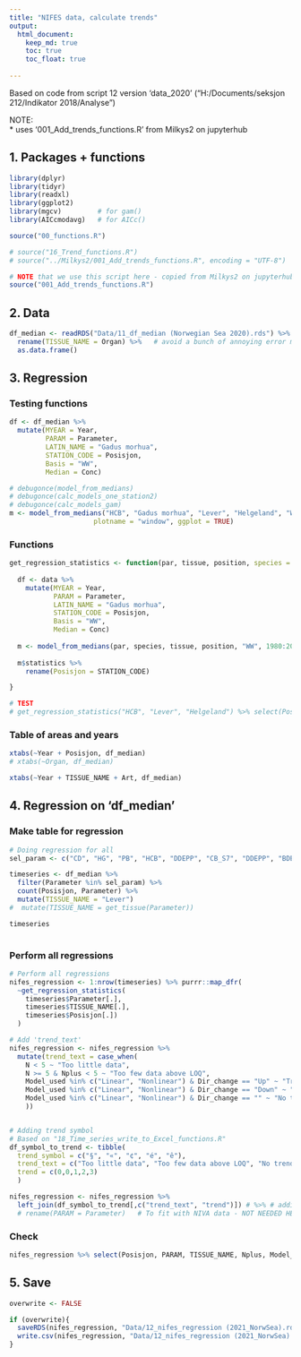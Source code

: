 ```yaml
---
title: "NIFES data, calculate trends"
output: 
  html_document:
    keep_md: true
    toc: true
    toc_float: true
    
---
```


Based on code from script 12 version 'data_2020' ("H:/Documents/seksjon 212/Indikator 2018/Analyse")  
  
NOTE:  
* uses '001_Add_trends_functions.R' from Milkys2 on jupyterhub  


## 1. Packages + functions  
```r

library(dplyr)
library(tidyr)
library(readxl)
library(ggplot2)
library(mgcv)         # for gam()
library(AICcmodavg)   # for AICc()

source("00_functions.R")

# source("16_Trend_functions.R")
# source("../Milkys2/001_Add_trends_functions.R", encoding = "UTF-8")  

# NOTE that we use this script here - copied from Milkys2 on jupyterhub  
source("001_Add_trends_functions.R")

```

## 2. Data
```r

df_median <- readRDS("Data/11_df_median (Norwegian Sea 2020).rds") %>%
  rename(TISSUE_NAME = Organ) %>%   # avoid a bunch of annoying error messages...
  as.data.frame() 

```

## 3. Regression   

### Testing functions   
```r
df <- df_median %>%
  mutate(MYEAR = Year,
         PARAM = Parameter,
         LATIN_NAME = "Gadus morhua",
         STATION_CODE = Posisjon,
         Basis = "WW",
         Median = Conc)

# debugonce(model_from_medians)
# debugonce(calc_models_one_station2)
# debugonce(calc_models_gam)
m <- model_from_medians("HCB", "Gadus morhua", "Lever", "Helgeland", "WW", 1980:2019, df, 
                     plotname = "window", ggplot = TRUE)


```

### Functions
 
```r

get_regression_statistics <- function(par, tissue, position, species = "Gadus morhua", data = df_median){
  
  df <- data %>%
    mutate(MYEAR = Year,
           PARAM = Parameter,
           LATIN_NAME = "Gadus morhua",
           STATION_CODE = Posisjon,
           Basis = "WW",
           Median = Conc)
  
  m <- model_from_medians(par, species, tissue, position, "WW", 1980:2020, df)
  
  m$statistics %>% 
    rename(Posisjon = STATION_CODE)

}

# TEST
# get_regression_statistics("HCB", "Lever", "Helgeland") %>% select(Posisjon, PARAM, TISSUE_NAME, Nplus, Model_used, Dir_change)  

```



### Table of areas and years  
```r

xtabs(~Year + Posisjon, df_median)
# xtabs(~Organ, df_median)

xtabs(~Year + TISSUE_NAME + Art, df_median)

```

## 4. Regression on 'df_median'  

### Make table for regression  
```r
# Doing regression for all
sel_param <- c("CD", "HG", "PB", "HCB", "DDEPP", "CB_S7", "DDEPP", "BDE6S")

timeseries <- df_median %>%
  filter(Parameter %in% sel_param) %>%
  count(Posisjon, Parameter) %>%
  mutate(TISSUE_NAME = "Lever")
#  mutate(TISSUE_NAME = get_tissue(Parameter))

timeseries
  
```

### Perform all regressions
```r

# Perform all regressions
nifes_regression <- 1:nrow(timeseries) %>% purrr::map_dfr(
  ~get_regression_statistics(
    timeseries$Parameter[.], 
    timeseries$TISSUE_NAME[.], 
    timeseries$Posisjon[.])
  )

# Add 'trend_text'
nifes_regression <- nifes_regression %>%
  mutate(trend_text = case_when(
    N < 5 ~ "Too little data",
    N >= 5 & Nplus < 5 ~ "Too few data above LOQ",
    Model_used %in% c("Linear", "Nonlinear") & Dir_change == "Up" ~ "Trend up",
    Model_used %in% c("Linear", "Nonlinear") & Dir_change == "Down" ~ "Trend down",
    Model_used %in% c("Linear", "Nonlinear") & Dir_change == "" ~ "No trend",
    ))


# Adding trend symbol
# Based on "18_Time_series_write_to_Excel_functions.R"
df_symbol_to_trend <- tibble(
  trend_symbol = c("§", "«", "¢", "é", "ê"),
  trend_text = c("Too little data", "Too few data above LOQ", "No trend", "Trend up", "Trend down"),
  trend = c(0,0,1,2,3)
  )

nifes_regression <- nifes_regression %>%
  left_join(df_symbol_to_trend[,c("trend_text", "trend")]) # %>% # adding trend symbol
  # rename(PARAM = Parameter)   # To fit with NIVA data - NOT NEEDED HERE


```

### Check
```r

nifes_regression %>% select(Posisjon, PARAM, TISSUE_NAME, Nplus, Model_used, Dir_change, trend_text)  # %>% View()

```



## 5. Save
```r

overwrite <- FALSE

if (overwrite){
  saveRDS(nifes_regression, "Data/12_nifes_regression (2021_NorwSea).rds")
  write.csv(nifes_regression, "Data/12_nifes_regression (2021_NorwSea).csv", quote = FALSE, row.names = FALSE)
}

```




